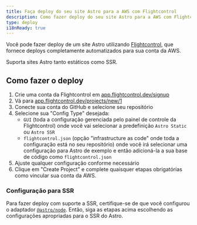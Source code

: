 ```yaml
---
title: Faça deploy do seu site Astro para a AWS com Flightcontrol
description: Como fazer deploy do seu site Astro para a AWS com Flightcontrol
type: deploy
i18nReady: true
---
```


Você pode fazer deploy de um site Astro utilizando [Flightcontrol](https://www.flightcontrol.dev?ref=astro), que fornece deploys completamente automatizados para sua conta da AWS.

Suporta sites Astro tanto estáticos como SSR.

## Como fazer o deploy

1. Crie uma conta da Flightcontrol em [app.flightcontrol.dev/signup](https://app.flightcontrol.dev/signup?ref=astro)
1. Vá para [app.flightcontrol.dev/projects/new/1](https://app.flightcontrol.dev/projects/new/1)
1. Conecte sua conta do GitHub e selecione seu repositório
1. Selecione sua "Config Type" desejada:
    - `GUI` (toda a configuração gerenciada pelo painel de controle da Flightcontrol) onde você vai selecionar a predefinição `Astro Static` ou `Astro SSR`
    - `flightcontrol.json` (opção "infrastructure as code" onde toda a configuração está no seu repositório) onde você irá selecionar uma configuração para Astro de exemplo e então adicioná-la a sua base de código como `flightcontrol.json`
1. Ajuste qualquer configuração conforme necessário
1. Clique em "Create Project" e complete quaisquer etapas obrigatórias como vincular sua conta da AWS.


### Configuração para SSR

Para fazer deploy com suporte a SSR, certifique-se de que você configurou o adaptador [`@astro/node`](/pt-br/guides/integrations-guide/node/). Então, siga as etapas acima escolhendo as configurações apropriadas para o SSR do Astro.

